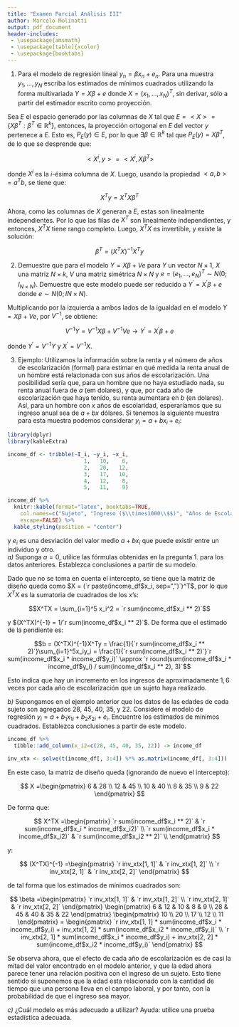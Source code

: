 ---
title: "Examen Parcial Análisis III"
author: Marcelo Molinatti
output: pdf_document
header-includes:
 - \usepackage{amsmath}
 - \usepackage[table]{xcolor}
 - \usepackage{booktabs}
---

1. Para el modelo de regresión líneal $y_n = \beta x_n + e_n$. Para una muestra $y_1, \ldots, y_N$ escriba los estimados de mínimos cuadrados utilizando la forma multivariada $Y = X\beta + e$ donde $X = (x_1, \ldots, x_N)^T$, sin derivar, sólo a partir del estimador escrito como proyección.

\color{blue}

Sea $E$ el espacio generado por las columnas de $X$ tal que $E = <X> = \{X\beta^T : \beta^T \in \mathbb{R}^k\}$, entonces, la proyección ortogonal en $E$ del vector $y$ pertenece a $E$. Esto es, $P_E(y) \in E$, por lo que $\exists \beta \in \mathbb{R}^k$ tal que $P_E(y) = X\beta^T$, de lo que se desprende que:

$$<X^i, y> = < X^i, X\beta^T>$$

donde $X^i$ es la $i$-ésima columna de $X$. Luego, usando la propiedad $<a, b> = a^Tb$, se tiene que:

$$X^Ty = X^TX\beta^T$$

Ahora, como las columnas de $X$ generan a $E$, estas son linealmente independientes. Por lo que las filas de $X^T$ son linealmente independientes, y entonces, $X^TX$ tiene rango completo. Luego, $X^TX$ es invertible, y existe la solución:

$$\beta^T = (X^TX)^{-1}X^Ty$$

\color{black}

2. Demuestre que para el modelo $Y = X\beta + Ve$ para $Y$ un vector $N\times1$, $X$ una matriz $N\times k$, $V$ una matriz simétrica $N \times N$ y $e = (e_1, \ldots, e_N)^T \sim N(0; I_{N\times N})$. Demuestre que este modelo puede ser reducido a $Y^\prime = X^\prime\beta + e$ donde $e \sim N(0; I{N\times N})$.

\color{blue}

Multiplicando por la izquierda a ambos lados de la igualdad en el modelo $Y = X\beta + Ve$, por $V^{-1}$, se obtiene:

$$V^{-1}Y = V^{-1}X\beta + V^{-1}Ve \rightarrow Y^\prime = X^\prime\beta + e$$

donde $Y^\prime = V^{-1}Y$ y $X^\prime = V^{-1}X$.

\color{black}

3. Ejemplo: Utilizamos la información sobre la renta y el número de años de escolarización (formal) para estimar en qué medida la renta anual de un hombre está relacionada con sus años de escolarización. Una posibilidad sería que, para un hombre que no haya estudiado nada, su renta anual fuera de $a$ (em dolares), y que, por cada año de escolarización que haya tenido, su renta aumentara en $b$ (en dolares). Así, para un hombre con $x$ años de escolaridad, esperaríamos que su ingreso anual sea de $a+bx$ dólares. Si tenemos la siguiente muestra para esta muestra podemos considerar $y_i = a + b x_i + e_i$:

```{r data, echo=FALSE, tab.align='center'}
library(dplyr)
library(kableExtra)

income_df <- tribble(~I_i, ~y_i, ~x_i,
						1,   10,    6,
						2,   20,   12,
						3,   17,   10,
						4,   12,    8,
						5,   11,    9)

income_df %>%
  knitr::kable(format="latex", booktabs=TRUE, 
  	col.names=c("Sujeto", "Ingreso ($\\times1000\\$$)", "Años de Escolarización"), 
  	escape=FALSE) %>%
  kable_styling(position = "center")
```

y $e_i$ es una desviación del valor medio $a + b x_i$ que puede existir entre un individuo y otro.  
_a)_ Suponga $a = 0$, utilice las fórmulas obtenidas en la pregunta 1. para los datos anteriores. Establezca conclusiones a partir de su modelo.

\color{blue}

Dado que no se toma en cuenta el intercepto, se tiene que la matriz de diseño queda como $X = (`r paste(income_df$x_i, sep=", ")`)^T$, por lo que $X^TX$ es la sumatoria de cuadrados de los $x$'s: 

$$X^TX = \sum_{i=1}^5 x_i^2 = `r sum(income_df$x_i ** 2)`$$

y $(X^TX)^{-1} = 1/`r sum(income_df$x_i ** 2)`$. De forma que el estimado de la pendiente es:

$$b = (X^TX)^{-1}X^Ty = \frac{1}{`r sum(income_df$x_i ** 2)`}\sum_{i=1}^5x_iy_i = \frac{1}{`r sum(income_df$x_i ** 2)`}`r sum(income_df$x_i * income_df$y_i)` \approx `r round(sum(income_df$x_i * income_df$y_i) / sum(income_df$x_i ** 2), 3)`$$

Esto indica que hay un incremento en los ingresos de aproximadamente $1{,}6$ veces por cada año de escolarización que un sujeto haya realizado. 

\color{black}

_b)_ Supongamos en el ejemplo anterior que los datos de las edades de cada sujeto son agregados $28$, $45$, $40$, $35$, y $22$. Considere el modelo de regresión $y_i = a + b_1 x_{1i} + b_2 x_{2i} + e_i$. Encuentre los estimados de mínimos cuadrados. Establezca conclusiones a partir de este modelo.

```{r, echo=FALSE}
income_df %>%
  tibble::add_column(x_i2=c(28, 45, 40, 35, 22)) -> income_df

inv_xtx <- solve(t(income_df[, 3:4]) %*% as.matrix(income_df[, 3:4]))
```

\color{blue}

En este caso, la matriz de diseño queda (ignorando de nuevo el intercepto):

$$
X =\begin{pmatrix}
	6  & 28 \\
	12 & 45 \\
	10 & 40 \\
	8  & 35 \\
	9  & 22 
\end{pmatrix}
$$

De forma que:

$$
X^TX =\begin{pmatrix}
	`r sum(income_df$x_i ** 2)`  & `r sum(income_df$x_i * income_df$x_i2)` \\
	`r sum(income_df$x_i * income_df$x_i2)` & `r sum(income_df$x_i2 ** 2)` \\
\end{pmatrix}
$$

y:

$$
(X^TX)^{-1} =\begin{pmatrix}
	`r inv_xtx[1, 1]` & `r inv_xtx[1, 2]` \\
	`r inv_xtx[2, 1]` & `r inv_xtx[2, 2]` 
\end{pmatrix}
$$

de tal forma que los estimados de mínimos cuadrados son:

$$
\beta =\begin{pmatrix}
	`r inv_xtx[1, 1]` & `r inv_xtx[1, 2]` \\
	`r inv_xtx[2, 1]` & `r inv_xtx[2, 2]` 
\end{pmatrix}
\begin{pmatrix}
	6  & 12 & 10 & 8  & 9 \\
	28 & 45 & 40 & 35 & 22 
\end{pmatrix}
\begin{pmatrix}
	10 \\
	20 \\
	17 \\
	12 \\
	11
\end{pmatrix} =
\begin{pmatrix}
	`r inv_xtx[1, 1] * sum(income_df$x_i  * income_df$y_i) + inv_xtx[1, 2] * sum(income_df$x_i2 * income_df$y_i)` \\
	`r inv_xtx[2, 1] * sum(income_df$x_i  * income_df$y_i) + inv_xtx[2, 2] * sum(income_df$x_i2 * income_df$y_i)` 
\end{pmatrix}
$$

Se observa ahora, que el efecto de cada año de escolarización es de casi la mitad del valor encontrado en el modelo anterior, y que la edad ahora parece tener una relación positiva con el ingreso de un sujeto. Esto tiene sentido si suponemos que la edad esta relacionado con la cantidad de tiempo que una persona lleva en el campo laboral, y por tanto, con la probabilidad de que el ingreso sea mayor. 

\color{black}

_c)_ ¿Cuál modelo es más adecuado a utilizar? Ayuda: utilice una prueba estadística adecuada.

\color{blue}



\color{black}